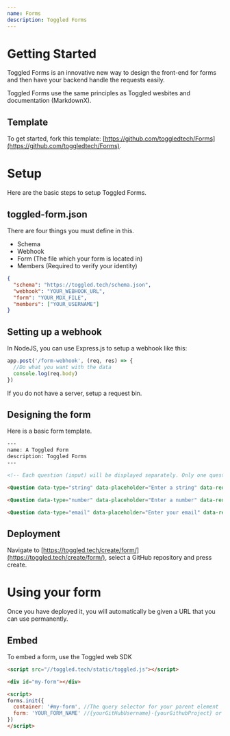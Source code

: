 ```yaml
---
name: Forms
description: Toggled Forms
---
```


# Getting Started

Toggled Forms is an innovative new way to design the front-end for forms and then have your backend handle the requests easily.

Toggled Forms use the same principles as Toggled wesbites and documentation (MarkdownX).

## Template

To get started, fork this template: [https://github.com/toggledtech/Forms](https://github.com/toggledtech/Forms).

# Setup

Here are the basic steps to setup Toggled Forms.

## toggled-form.json

There are four things you must define in this.

- Schema
- Webhook
- Form (The file which your form is located in)
- Members (Required to verify your identity)

```json
{
  "schema": "https://toggled.tech/schema.json",
  "webhook": "YOUR_WEBHOOK_URL",
  "form": "YOUR_MDX_FILE",
  "members": ["YOUR_USERNAME"] 
}
```

## Setting up a webhook

In NodeJS, you can use Express.js to setup a webhook like this:

```js
app.post('/form-webhook', (req, res) => {
  //Do what you want with the data
  console.log(req.body)
})
```

If you do not have a server, setup a request bin.

## Designing the form

Here is a basic form template.

```html
---
name: A Toggled Form
description: Toggled Forms
---

<!-- Each question (input) will be displayed separately. Only one question will be on the page at a time. -->

<Question data-type="string" data-placeholder="Enter a string" data-required="true" data-label="Enter a String" id="1"></Question>

<Question data-type="number" data-placeholder="Enter a number" data-required="true" data-label="Enter a Number" id="2"></Question>

<Question data-type="email" data-placeholder="Enter your email" data-required="true" data-label="Enter your Email" id="3"></Question>
```

## Deployment

Navigate to [https://toggled.tech/create/form/](https://toggled.tech/create/form/), select a GitHub repository and press create.

# Using your form

Once you have deployed it, you will automatically be given a URL that you can use permanently.

## Embed

To embed a form, use the Toggled web SDK

```html
<script src="//toggled.tech/static/toggled.js"></script>

<div id="my-form"></div>

<script>
forms.init({
  container: '#my-form', //The query selector for your parent element
  form: 'YOUR_FORM_NAME' //{yourGitHubUsername}-{yourGithubProject} or the name that displays after site in the URL. /site/**toggledtech-Forms**/
})
</script>
```
